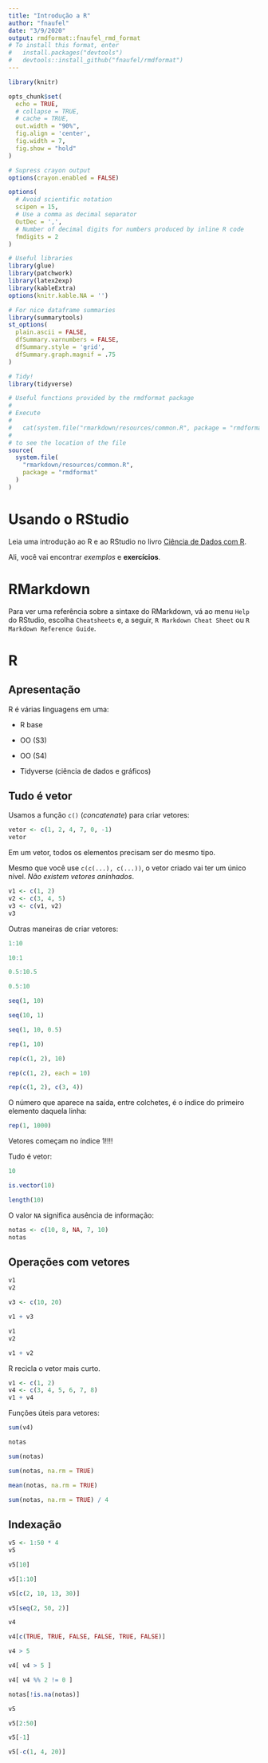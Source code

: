 ```yaml
---
title: "Introdução a R"
author: "fnaufel"
date: "3/9/2020"
output: rmdformat::fnaufel_rmd_format
# To install this format, enter
#   install.packages("devtools")
#   devtools::install_github("fnaufel/rmdformat")
---
```


```r
library(knitr)

opts_chunk$set(
  echo = TRUE, 
  # collapse = TRUE,
  # cache = TRUE,
  out.width = "90%",
  fig.align = 'center',
  fig.width = 7,
  fig.show = "hold"
)

# Supress crayon output
options(crayon.enabled = FALSE)

options(
  # Avoid scientific notation
  scipen = 15,
  # Use a comma as decimal separator
  OutDec = ',',
  # Number of decimal digits for numbers produced by inline R code
  fmdigits = 2
)

# Useful libraries
library(glue)
library(patchwork)
library(latex2exp)
library(kableExtra)
options(knitr.kable.NA = '')

# For nice dataframe summaries
library(summarytools)
st_options(
  plain.ascii = FALSE,
  dfSummary.varnumbers = FALSE,
  dfSummary.style = 'grid',
  dfSummary.graph.magnif = .75
)

# Tidy!
library(tidyverse)

# Useful functions provided by the rmdformat package
# 
# Execute 
# 
#   cat(system.file("rmarkdown/resources/common.R", package = "rmdformat"))
# 
# to see the location of the file
source(
  system.file(
    "rmarkdown/resources/common.R",
    package = "rmdformat"
  )
)
```

# Usando o RStudio

Leia uma introdução ao R e ao RStudio no livro [Ciência de Dados com R](https://www.ibpad.com.br/o-que-fazemos/publicacoes/introducao-ciencia-de-dados-com-r).

Ali, você vai encontrar *exemplos* e **exercícios**.

# RMarkdown

Para ver uma referência sobre a sintaxe do RMarkdown, vá ao menu `Help` do RStudio, escolha `Cheatsheets` e, 
a seguir, `R Markdown Cheat Sheet` ou `R Markdown Reference Guide`.

# R

## Apresentação

R é várias linguagens em uma:

* R base

* OO (S3)

* OO (S4)

* Tidyverse (ciência de dados e gráficos)

## Tudo é vetor

Usamos a função `c()` (*concatenate*) para criar vetores:

```r
vetor <- c(1, 2, 4, 7, 0, -1)
vetor
```

Em um vetor, todos os elementos precisam ser do mesmo tipo.

Mesmo que você use `c(c(...), c(...))`, o vetor criado vai ter um único nível. 
*Não existem vetores aninhados*.

```r
v1 <- c(1, 2)
v2 <- c(3, 4, 5)
v3 <- c(v1, v2)
v3
```

Outras maneiras de criar vetores:

```r
1:10
```

```r
10:1
```

```r
0.5:10.5
```

```r
0.5:10
```

```r
seq(1, 10)
```

```r
seq(10, 1)
```

```r
seq(1, 10, 0.5)
```

```r
rep(1, 10)
```

```r
rep(c(1, 2), 10)
```

```r
rep(c(1, 2), each = 10)
```

```r
rep(c(1, 2), c(3, 4))
```

O número que aparece na saída, entre colchetes, é o índice do primeiro elemento
daquela linha:

```r
rep(1, 1000)
```

Vetores começam no índice 1!!!!

Tudo é vetor:

```r
10
```

```r
is.vector(10)
```

```r
length(10)
```

O valor `NA` significa ausência de informação:

```r
notas <- c(10, 8, NA, 7, 10)
notas
```

## Operações com vetores

```r
v1
v2
```

```r
v3 <- c(10, 20)
```

```r
v1 + v3
```

```r
v1
v2
```

```r
v1 + v2
```

R recicla o vetor mais curto.

```r
v1 <- c(1, 2)
v4 <- c(3, 4, 5, 6, 7, 8)
v1 + v4
```

Funções úteis para vetores:

```r
sum(v4)
```

```r
notas
```

```r
sum(notas)
```

```r
sum(notas, na.rm = TRUE)
```

```r
mean(notas, na.rm = TRUE)
```

```r
sum(notas, na.rm = TRUE) / 4
```

## Indexação

```r
v5 <- 1:50 * 4
v5
```

```r
v5[10]
```

```r
v5[1:10]
```

```r
v5[c(2, 10, 13, 30)]
```

```r
v5[seq(2, 50, 2)]
```

```r
v4
```

```r
v4[c(TRUE, TRUE, FALSE, FALSE, TRUE, FALSE)]
```

```r
v4 > 5
```

```r
v4[ v4 > 5 ]
```

```r
v4[ v4 %% 2 != 0 ]
```

```r
notas[!is.na(notas)]
```

```r
v5
```

```r
v5[2:50]
```

```r
v5[-1]
```

```r
v5[-c(1, 4, 20)]
```



